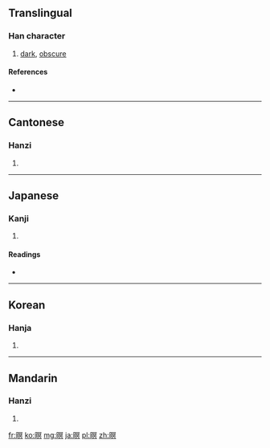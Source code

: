 ==Translingual==

===Han character===
{{Han char|rn=72|rad=日|as=10|sn=14|four=6708<sub>0</sub>|canj=日月日金 (ABAC)}}

# [[dark]], [[obscure]]

====References====
* {{Han ref|kx=0498.370|dkj=14083|dj=0867.150|hdz=21531.050|uh=669D|ud=26269|bh=BA5C|bd=47708}}

----

==Cantonese==

===Hanzi===
{{yue-hanzi|jyut=|y=ming4, ming6}}

# {{defn|lang=yue|sort=日10}}

----

==Japanese==

===Kanji===
{{ja-kanji|grade=|rs=日10}}

# {{defn|lang=ja|sort=日10}}

====Readings====
* {{ja-readings|on=[[めい]] (mei), [[べい]] (bei), [[みょう]] (myō)|kun=[[くらい]] (kurai)}}

----

==Korean==

===Hanja===
{{ko-hanja|hangeul=명|eumhun=|rv=myeong|mr=myŏng|y=myeng}}

# {{defn|lang=ko|sort=日10}}

----

==Mandarin==

===Hanzi===
{{cmn-hanzi|pin=[[míng]] ([[ming2]])|wg=ming<sup>2</sup>}}

# {{defn|lang=cmn|sort=日10}}

[[fr:暝]]
[[ko:暝]]
[[mg:暝]]
[[ja:暝]]
[[pl:暝]]
[[zh:暝]]